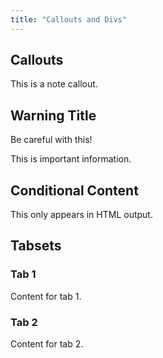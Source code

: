 ```yaml
---
title: "Callouts and Divs"
---
```


## Callouts

::: {.callout-note}
This is a note callout.
:::

::: {.callout-warning}
## Warning Title
Be careful with this!
:::

::: {.callout-important}
This is important information.
:::

## Conditional Content

::: {.content-visible when-format="html"}
This only appears in HTML output.
:::

## Tabsets

::: {.panel-tabset}
### Tab 1
Content for tab 1.

### Tab 2
Content for tab 2.
:::
